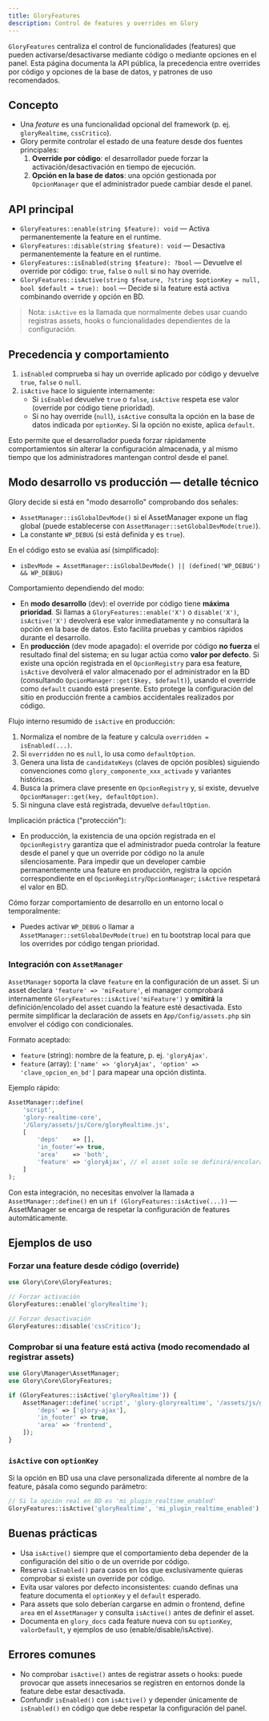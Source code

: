 ```yaml
---
title: GloryFeatures
description: Control de features y overrides en Glory
---
```


`GloryFeatures` centraliza el control de funcionalidades (features) que pueden activarse/desactivarse
mediante código o mediante opciones en el panel. Esta página documenta la API pública, la precedencia
entre overrides por código y opciones de la base de datos, y patrones de uso recomendados.

## Concepto

- Una *feature* es una funcionalidad opcional del framework (p. ej. `gloryRealtime`, `cssCritico`).
- Glory permite controlar el estado de una feature desde dos fuentes principales:
  1. **Override por código**: el desarrollador puede forzar la activación/desactivación en tiempo de ejecución.
  2. **Opción en la base de datos**: una opción gestionada por `OpcionManager` que el administrador puede cambiar desde el panel.

## API principal

- `GloryFeatures::enable(string $feature): void` — Activa permanentemente la feature en el runtime.
- `GloryFeatures::disable(string $feature): void` — Desactiva permanentemente la feature en el runtime.
- `GloryFeatures::isEnabled(string $feature): ?bool` — Devuelve el override por código: `true`, `false` o `null` si no hay override.
- `GloryFeatures::isActive(string $feature, ?string $optionKey = null, bool $default = true): bool` — Decide si la feature está activa combinando override y opción en BD.

> Nota: `isActive` es la llamada que normalmente debes usar cuando registras assets, hooks o funcionalidades dependientes de la configuración.

## Precedencia y comportamiento

1. `isEnabled` comprueba si hay un override aplicado por código y devuelve `true`, `false` o `null`.
2. `isActive` hace lo siguiente internamente:
   - Si `isEnabled` devuelve `true` o `false`, `isActive` respeta ese valor (override por código tiene prioridad).
   - Si no hay override (`null`), `isActive` consulta la opción en la base de datos indicada por `optionKey`. Si la opción no existe, aplica `default`.

Esto permite que el desarrollador pueda forzar rápidamente comportamientos sin alterar la configuración almacenada, y al mismo
tiempo que los administradores mantengan control desde el panel.

## Modo desarrollo vs producción — detalle técnico

Glory decide si está en "modo desarrollo" comprobando dos señales:

- `AssetManager::isGlobalDevMode()` si el AssetManager expone un flag global (puede establecerse con `AssetManager::setGlobalDevMode(true)`).
- La constante `WP_DEBUG` (si está definida y es `true`).

En el código esto se evalúa así (simplificado):

- `isDevMode = AssetManager::isGlobalDevMode() || (defined('WP_DEBUG') && WP_DEBUG)`

Comportamiento dependiendo del modo:

- En **modo desarrollo** (dev): el override por código tiene **máxima prioridad**. Si llamas a `GloryFeatures::enable('X')` o `disable('X')`,
  `isActive('X')` devolverá ese valor inmediatamente y no consultará la opción en la base de datos. Esto facilita pruebas y cambios rápidos durante
  el desarrollo.
- En **producción** (dev mode apagado): el override por código **no fuerza** el resultado final del sistema; en su lugar actúa como **valor por defecto**.
  Si existe una opción registrada en el `OpcionRegistry` para esa feature, `isActive` devolverá el valor almacenado por el administrador en la BD
  (consultando `OpcionManager::get($key, $default)`), usando el override como `default` cuando está presente. Esto protege la configuración
  del sitio en producción frente a cambios accidentales realizados por código.

Flujo interno resumido de `isActive` en producción:

1. Normaliza el nombre de la feature y calcula `overridden = isEnabled(...)`.
2. Si `overridden` no es `null`, lo usa como `defaultOption`.
3. Genera una lista de `candidateKeys` (claves de opción posibles) siguiendo convenciones como `glory_componente_xxx_activado` y variantes históricas.
4. Busca la primera clave presente en `OpcionRegistry` y, si existe, devuelve `OpcionManager::get(key, defaultOption)`.
5. Si ninguna clave está registrada, devuelve `defaultOption`.

Implicación práctica ("protección"):

- En producción, la existencia de una opción registrada en el `OpcionRegistry` garantiza que el administrador pueda controlar la feature desde el panel
  y que un override por código no la anule silenciosamente. Para impedir que un developer cambie permanentemente una feature en producción,
  registra la opción correspondiente en el `OpcionRegistry`/`OpcionManager`; `isActive` respetará el valor en BD.

Cómo forzar comportamiento de desarrollo en un entorno local o temporalmente:

- Puedes activar `WP_DEBUG` o llamar a `AssetManager::setGlobalDevMode(true)` en tu bootstrap local para que los overrides por código tengan prioridad.


### Integración con `AssetManager`

`AssetManager` soporta la clave `feature` en la configuración de un asset. Si un asset declara `'feature' => 'miFeature'`,
el manager comprobará internamente `GloryFeatures::isActive('miFeature')` y **omitirá** la definición/encolado del asset cuando la
feature esté desactivada. Esto permite simplificar la declaración de assets en `App/Config/assets.php` sin envolver el código
con condicionales.

Formato aceptado:

- `feature` (string): nombre de la feature, p. ej. `'gloryAjax'`.
- `feature` (array): `['name' => 'gloryAjax', 'option' => 'clave_opcion_en_bd']` para mapear una opción distinta.

Ejemplo rápido:

```php
AssetManager::define(
    'script',
    'glory-realtime-core',
    '/Glory/assets/js/Core/gloryRealtime.js',
    [
        'deps'    => [],
        'in_footer'=> true,
        'area'    => 'both',
        'feature' => 'gloryAjax', // el asset solo se definirá/encolará si la feature gloryAjax está activa
    ]
);
```

Con esta integración, no necesitas envolver la llamada a `AssetManager::define()` en un `if (GloryFeatures::isActive(...))` —
AssetManager se encarga de respetar la configuración de features automáticamente.

## Ejemplos de uso

### Forzar una feature desde código (override)

```php
use Glory\Core\GloryFeatures;

// Forzar activación
GloryFeatures::enable('gloryRealtime');

// Forzar desactivación
GloryFeatures::disable('cssCritico');
```

### Comprobar si una feature está activa (modo recomendado al registrar assets)

```php
use Glory\Manager\AssetManager;
use Glory\Core\GloryFeatures;

if (GloryFeatures::isActive('gloryRealtime')) {
    AssetManager::define('script', 'glory-gloryrealtime', '/assets/js/gloryRealtime.js', [
        'deps' => ['glory-ajax'],
        'in_footer' => true,
        'area' => 'frontend',
    ]);
}
```

### `isActive` con `optionKey`

Si la opción en BD usa una clave personalizada diferente al nombre de la feature, pásala como segundo parámetro:

```php
// Si la opción real en BD es 'mi_plugin_realtime_enabled'
GloryFeatures::isActive('gloryRealtime', 'mi_plugin_realtime_enabled');
```

## Buenas prácticas

- Usa `isActive()` siempre que el comportamiento deba depender de la configuración del sitio o de un override por código.
- Reserva `isEnabled()` para casos en los que exclusivamente quieras comprobar si existe un override por código.
- Evita usar valores por defecto inconsistentes: cuando definas una feature documenta el `optionKey` y el `default` esperado.
- Para assets que solo deberían cargarse en admin o frontend, define `area` en el `AssetManager` y consulta `isActive()` antes de definir el asset.
- Documenta en `glory_docs` cada feature nueva con su `optionKey`, `valorDefault`, y ejemplos de uso (enable/disable/isActive).

## Errores comunes

- No comprobar `isActive()` antes de registrar assets o hooks: puede provocar que assets innecesarios se registren en entornos donde la feature debe estar desactivada.
- Confundir `isEnabled()` con `isActive()` y depender únicamente de `isEnabled()` en código que debe respetar la configuración del panel.




